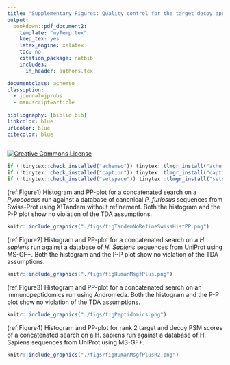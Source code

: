 ```yaml
---
title: "Supplementary Figures: Quality control for the target decoy approach for peptide identification"
output: 
  bookdown::pdf_document2:
    template: "myTemp.tex"
    keep_tex: yes
    latex_engine: xelatex
    toc: no
    citation_package: natbib
    includes:
      in_header: authors.tex

documentclass: achemso
classoption: 
  - journal=jprobs
  - manuscript=article
  
bibliography: [biblio.bib]
linkcolor: blue
urlcolor: blue
citecolor: blue
---
```


<a rel="license" href="https://creativecommons.org/licenses/by-sa/4.0/"><img alt="Creative Commons License" style="border-width:0" src="https://i.creativecommons.org/l/by-sa/4.0/88x31.png" /></a>


```r
if (!tinytex::check_installed("achemso")) tinytex::tlmgr_install("achemso")
if (!tinytex::check_installed("caption")) tinytex::tlmgr_install("caption")
if (!tinytex::check_installed("setspace")) tinytex::tlmgr_install("setspace")
```



(ref:Figure1)  Histogram and PP-plot for a concatenated search on a *Pyrococcus* run against a database of canonical *P. furiosus* sequences from Swiss-Prot using X!Tandem without refinement. Both the histogram and the P-P plot show no violation of the TDA assumptions.
 

```r
knitr::include_graphics("./figs/figTandemNoRefineSwissHistPP.png")
```


(ref:Figure2)  Histogram and PP-plot for a concatenated search on a *H. sapiens* run against a database of *H. Sapiens* sequences from UniProt using MS-GF+. Both the histogram and the P-P plot show no violation of the TDA assumptions.


```r
knitr::include_graphics("./figs/figHumanMsgfPlus.png")
```


(ref:Figure3)  Histogram and PP-plot for a concatenated search on an immunopeptidomics run using Andromeda. Both the histogram and the P-P plot show no violation of the TDA assumptions.
 

```r
knitr::include_graphics("./figs/figPeptidomics.png")
```


(ref:Figure4)  Histogram and PP-plot for rank 2 target and decoy PSM scores of a concatenated search on a H. sapiens run against a database of H. Sapiens sequences from UniProt using MS-GF+. 
 

```r
knitr::include_graphics("./figs/figHumanMsgfPlusR2.png")
```
